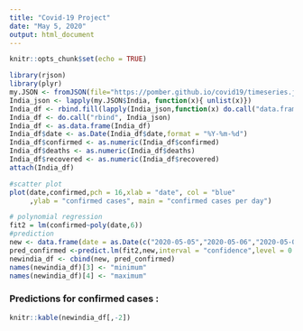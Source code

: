 ---
title: "Covid-19 Project"
date: "May 5, 2020"
output: html_document
---

```{r setup, include=FALSE}
knitr::opts_chunk$set(echo = TRUE)
```

```{r echo=FALSE }
library(rjson)
library(plyr)
my.JSON <- fromJSON(file="https://pomber.github.io/covid19/timeseries.json")
India_json <- lapply(my.JSON$India, function(x){ unlist(x)})
India_df <- rbind.fill(lapply(India_json,function(x) do.call("data.frame", as.list(x))))
India_df <- do.call("rbind", India_json)
India_df <- as.data.frame(India_df)
India_df$date <- as.Date(India_df$date,format = "%Y-%m-%d")
India_df$confirmed <- as.numeric(India_df$confirmed)
India_df$deaths <- as.numeric(India_df$deaths)
India_df$recovered <- as.numeric(India_df$recovered)
attach(India_df)
``` 


```{r echo=FALSE}
#scatter plot
plot(date,confirmed,pch = 16,xlab = "date", col = "blue"
     ,ylab = "confirmed cases", main = "confirmed cases per day")
```
```{r echo=FALSE}
# polynomial regression
fit2 = lm(confirmed~poly(date,6))
#prediction
new <- data.frame(date = as.Date(c("2020-05-05","2020-05-06","2020-05-07","2020-05-08","2020-05-09","2020-05-10","2020-05-11")))
pred_confirmed <-predict.lm(fit2,new,interval = "confidence",level = 0.95)
newindia_df <- cbind(new, pred_confirmed)
names(newindia_df)[3] <- "minimum"
names(newindia_df)[4] <- "maximum"
```
### Predictions for confirmed cases :
```{r echo=FALSE}
knitr::kable(newindia_df[,-2])
```
